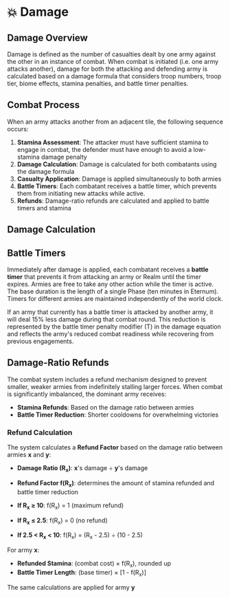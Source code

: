 # 💥 Damage


## Damage Overview

Damage is defined as the number of casualties dealt by one army against the other in an instance of combat. When combat
is initiated (i.e. one army attacks another), damage for both the attacking and defending army is calculated based on a
damage formula that considers troop numbers, troop tier, biome effects, stamina penalties, and battle timer penalties.

## Combat Process

When an army attacks another from an adjacent tile, the following sequence occurs:

1. **Stamina Assessment**: The attacker must have sufficient stamina to engage in combat, the defender must have enough
   to avoid a low-stamina damage penalty
2. **Damage Calculation**: Damage is calculated for both combatants using the damage formula
3. **Casualty Application**: Damage is applied simultaneously to both armies
4. **Battle Timers**: Each combatant receives a battle timer, which prevents them from initiating new attacks while
   active.
5. **Refunds**: Damage-ratio refunds are calculated and applied to battle timers and stamina

## Damage Calculation

<DamageCalculation />

## Battle Timers

Immediately after damage is applied, each combatant receives a **battle timer** that prevents it from attacking an army
or Realm until the timer expires. Armies are free to take any other action while the timer is active. The base duration
is the length of a single Phase (ten minutes in Eternum). Timers for different armies are maintained independently of
the world clock.

If an army that currently has a battle timer is attacked by another army, it will deal 15% less damage during that
combat round. This reduction is represented by the battle timer penalty modifier (T) in the damage equation and reflects
the army's reduced combat readiness while recovering from previous engagements.

## Damage-Ratio Refunds

The combat system includes a refund mechanism designed to prevent smaller, weaker armies from indefinitely stalling
larger forces. When combat is significantly imbalanced, the dominant army receives:

- **Stamina Refunds**: Based on the damage ratio between armies
- **Battle Timer Reduction**: Shorter cooldowns for overwhelming victories

### Refund Calculation

The system calculates a **Refund Factor** based on the damage ratio between armies **x** and **y**:

- **Damage Ratio (R<sub>x</sub>)**: **x**'s damage ÷ **y**'s damage
- **Refund Factor f(R<sub>x</sub>)**: determines the amount of stamina refunded and battle timer reduction

- **If R<sub>x</sub> ≥ 10**: f(R<sub>x</sub>) = 1 (maximum refund)
- **If R<sub>x</sub> ≤ 2.5**: f(R<sub>x</sub>) = 0 (no refund)
- **If 2.5 < R<sub>x</sub> < 10**: f(R<sub>x</sub>) = (R<sub>x</sub> - 2.5) ÷ (10 - 2.5)

For army **x**:

- **Refunded Stamina**: (combat cost) × f(R<sub>x</sub>), rounded up
- **Battle Timer Length**: (base timer) × [1 - f(R<sub>x</sub>)]

The same calculations are applied for army **y**
